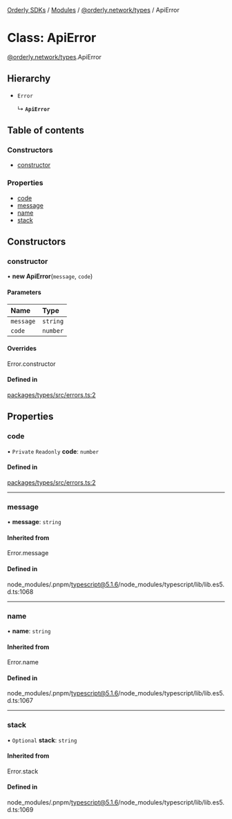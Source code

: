 [Orderly SDKs](/sdks/tech-doc/README) / [Modules](/sdks/tech-doc/modules) / [@orderly.network/types](/sdks/tech-doc/modules/orderly_network_types) / ApiError

# Class: ApiError

[@orderly.network/types](/sdks/tech-doc/modules/orderly_network_types).ApiError

## Hierarchy

- `Error`

  ↳ **`ApiError`**

## Table of contents

### Constructors

- [constructor](/sdks/tech-doc/classes/orderly_network_types.ApiError#constructor)

### Properties

- [code](/sdks/tech-doc/classes/orderly_network_types.ApiError#code)
- [message](/sdks/tech-doc/classes/orderly_network_types.ApiError#message)
- [name](/sdks/tech-doc/classes/orderly_network_types.ApiError#name)
- [stack](/sdks/tech-doc/classes/orderly_network_types.ApiError#stack)

## Constructors

### constructor

• **new ApiError**(`message`, `code`)

#### Parameters

| Name | Type |
| :------ | :------ |
| `message` | `string` |
| `code` | `number` |

#### Overrides

Error.constructor

#### Defined in

[packages/types/src/errors.ts:2](https://github.com/OrderlyNetwork/js-sdk/blob/91fd031/packages/types/src/errors.ts#L2)

## Properties

### code

• `Private` `Readonly` **code**: `number`

#### Defined in

[packages/types/src/errors.ts:2](https://github.com/OrderlyNetwork/js-sdk/blob/91fd031/packages/types/src/errors.ts#L2)

___

### message

• **message**: `string`

#### Inherited from

Error.message

#### Defined in

node_modules/.pnpm/typescript@5.1.6/node_modules/typescript/lib/lib.es5.d.ts:1068

___

### name

• **name**: `string`

#### Inherited from

Error.name

#### Defined in

node_modules/.pnpm/typescript@5.1.6/node_modules/typescript/lib/lib.es5.d.ts:1067

___

### stack

• `Optional` **stack**: `string`

#### Inherited from

Error.stack

#### Defined in

node_modules/.pnpm/typescript@5.1.6/node_modules/typescript/lib/lib.es5.d.ts:1069
